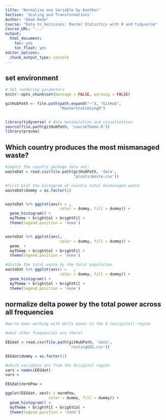```yaml
---
title: 'Normalize one Variable by Another'
Section: 'Scaling and Transformations'
Author: "Adam Dede"
Course: "Data to Decisions: Master Statistics with R and tidyverse"
Course_URL: "..." 
output:
  html_document:
    toc: yes
    toc_float: yes
editor_options:
  chunk_output_type: console
---
```



## set environment

```r

# Set rendering parameters
knitr::opts_chunk$set(message = FALSE, warning = FALSE)

gitHubPath <- file.path(path.expand("~"), "GitHub", 
                        "MasterStatsUsingR")


library(tidyverse) # data manipulation and visualization
source(file.path(gitHubPath, 'courseTheme.R'))
library(pracma)

```

## Which country produces the most mismanaged waste? 

```r

#import the country garbage data set: 
wasteDat = read.csv(file.path(gitHubPath, 'data', 
                              'plasticWaste.csv'))

#first plot the histogram of country total mismanaged waste
wasteDat$dummy = as.factor(1)


wasteDat %>% ggplot(aes(x = , 
                        color = dummy, fill = dummy)) + 
  geom_histogram() + 
  myTheme + brightCol + brightFil + 
  theme(legend.position = 'none')


wasteDat %>% ggplot(aes(, 
                        color = dummy, fill = dummy)) + 
  geom_ + 
  myTheme + brightCol + brightFil + 
  theme(legend.position = 'none')

#divide the total waste by the total population 
wasteDat %>% ggplot(aes(x =   , 
                        color = dummy, fill = dummy)) + 
  geom_histogram() + 
  myTheme + brightCol + brightFil + 
  theme(legend.position = 'none')


```

## normalize delta power by the total power across all frequencies

```r

#we've been working with delta power in the O (occipital) region

#what other frequencies are there? 

EEGdat = read.csv(file.path(gitHubPath, 'data', 
                            'restingEEG.csv'))

EEGdat$dummy = as.factor(1) 

#which variables are from the Occipital region
vars = names(EEGdat)
vars = 

EEGdat$normPow = 

ggplot(EEGdat, aes(x = normPow, 
                   color = dummy, fill = dummy)) + 
  geom_histogram() + 
  myTheme + brightFil + brightCol + 
  theme(legend.position = 'none')


```
